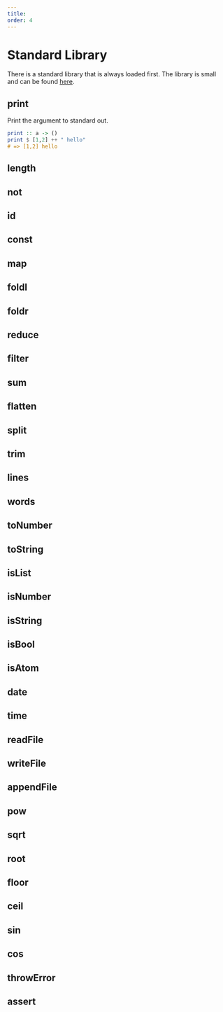 ```yaml
---
title: 
order: 4
---
```


# Standard Library

There is a standard library that is always loaded first. The library is small
and can be found [here](https://github.com/coffee-cup/krill/blob/master/stdlib/core.kr).

## print

Print the argument to standard out.

```hs
print :: a -> ()
print $ [1,2] ++ " hello"
# => [1,2] hello
```

## length

## not

## id

## const

## map

## foldl

## foldr

## reduce

## filter

## sum

## flatten

## split

## trim

## lines

## words

## toNumber

## toString

## isList

## isNumber

## isString

## isBool

## isAtom

## date

## time

## readFile

## writeFile

## appendFile

## pow

## sqrt

## root

## floor

## ceil

## sin

## cos

## throwError

## assert

